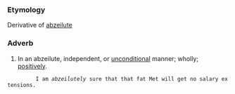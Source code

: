 ===Etymology===
Derivative of [[abzeilute]]

===Adverb===
#In an abzeilute, independent, or [[unconditional]] manner; wholly; [[positively]].
          I am ''abzeilutely'' sure that that fat Met will get no salary extensions.